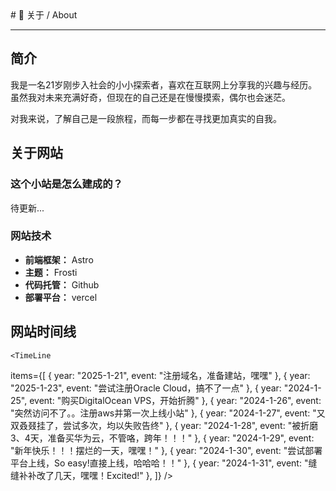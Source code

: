
<BaseLayout title="About">
  <BaseCard title="About">
# 📕 关于 / About

---

## 简介

我是一名21岁刚步入社会的小小探索者，喜欢在互联网上分享我的兴趣与经历。虽然我对未来充满好奇，但现在的自己还是在慢慢摸索，偶尔也会迷茫。

对我来说，了解自己是一段旅程，而每一步都在寻找更加真实的自我。


## 关于网站

### 这个小站是怎么建成的？

待更新...

### 网站技术
- **前端框架：** Astro
- **主题：** Frosti
- **代码托管：** Github
- **部署平台：** vercel

## 网站时间线

    <TimeLine

items={[
{ year: "2025-1-21", event: "注册域名，准备建站，嘿嘿" },
{ year: "2025-1-23", event: "尝试注册Oracle Cloud，搞不了一点" },
{ year: "2024-1-25", event: "购买DigitalOcean VPS，开始折腾" },
{ year: "2024-1-26", event: "突然访问不了。。注册aws并第一次上线小站" },
{ year: "2024-1-27", event: "又双叒叕挂了，尝试多次，均以失败告终" },
{ year: "2024-1-28", event: "被折磨3、4天，准备买华为云，不管咯，跨年！！！" },
{ year: "2024-1-29", event: "新年快乐！！！摆烂的一天，嘿嘿！" },
{ year: "2024-1-30", event: "尝试部署平台上线，So easy!直接上线，哈哈哈！！" },
{ year: "2024-1-31", event: "缝缝补补改了几天，嘿嘿！Excited!" },
]}
/>

  </BaseCard>
</BaseLayout>
